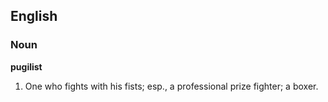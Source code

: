==English==

===Noun===

'''pugilist'''

#One who fights with his fists; esp., a professional prize fighter; a boxer.